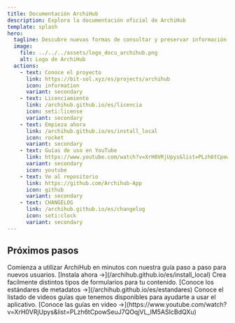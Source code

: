 ```yaml
---
title: Documentación ArchiHub
description: Explora la documentación oficial de ArchiHub
template: splash
hero:
  tagline: Descubre nuevas formas de consultar y preservar información con ArchiHUB. Explora el proyecto y aprende cómo empezar a construir archivos digitales duraderos y accesibles.
  image:
    file: ../../../assets/logo_docu_archihub.png
    alt: Logo de ArchiHub
  actions:
    - text: Conoce el proyecto
      link: https://bit-sol.xyz/es/projects/archihub
      icon: information
      variant: secondary
    - text: Licenciamiento
      link: /archihub.github.io/es/licencia
      icon: seti:license
      variant: secondary
    - text: Empieza ahora
      link: /archihub.github.io/es/install_local
      icon: rocket
      variant: secondary
    - text: Guías de uso en YouTube
      link: https://www.youtube.com/watch?v=XrH0VRjUpys&list=PLzh6tCpowSeuJ7QOqjVL_lM5ASIcBdQXu
      variant: secondary
      icon: youtube
    - text: Ve al repositorio
      link: https://github.com/Archihub-App
      icon: github
      variant: secondary
    - text: CHANGELOG
      link: /archihub.github.io/es/changelog
      icon: seti:clock
      variant: secondary
---
```



## Próximos pasos	
<CardGrid stagger>
  <Card title="Guía de inicio rápido" icon="rocket">
    Comienza a utilizar ArchiHub en minutos con nuestra guía paso a paso para nuevos usuarios. [Instala ahora →](/archihub.github.io/es/install_local)
  </Card>
	<Card title="Estándares de metadatos" icon="star">
    Crea facilmente distintos tipos de formularios para tu contenido. [Conoce los estándares de metadatos →](/archihub.github.io/es/estandares)
  </Card>
  <Card title="Guías en video" icon="youtube">
    Conoce el listado de videos guías que tenemos disponibles para ayudarte a usar el aplicativo. [Conoce las guías en video →](https://www.youtube.com/watch?v=XrH0VRjUpys&list=PLzh6tCpowSeuJ7QOqjVL_lM5ASIcBdQXu)
  </Card>
</CardGrid>
